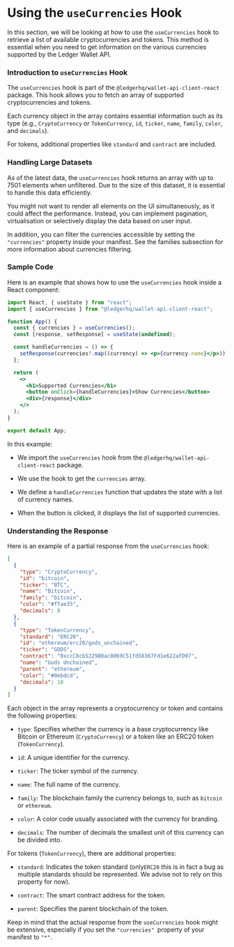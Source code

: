 # Using the `useCurrencies` Hook

In this section, we will be looking at how to use the `useCurrencies` hook to retrieve a list of available cryptocurrencies and tokens. This method is essential when you need to get information on the various currencies supported by the Ledger Wallet API.

### Introduction to `useCurrencies` Hook

The `useCurrencies` hook is part of the `@ledgerhq/wallet-api-client-react` package. This hook allows you to fetch an array of supported cryptocurrencies and tokens.

Each currency object in the array contains essential information such as its type (e.g., `CryptoCurrency` or `TokenCurrency`, `id`, `ticker`, `name`, `family`, `color`, and `decimals`).

For tokens, additional properties like `standard` and `contract` are included.

### Handling Large Datasets

As of the latest data, the `useCurrencies` hook returns an array with up to 7501 elements when unfiltered. Due to the size of this dataset, it is essential to handle this data efficiently.

You might not want to render all elements on the UI simultaneously, as it could affect the performance. Instead, you can implement pagination, virtualisation or selectively display the data based on user input.

In addition, you can filter the currencies accessible by setting the `"currencies"` property inside your manifest. See the families subsection for more information about currencies filtering.

### Sample Code

Here is an example that shows how to use the `useCurrencies` hook inside a React component:

```jsx
import React, { useState } from "react";
import { useCurrencies } from "@ledgerhq/wallet-api-client-react";

function App() {
  const { currencies } = useCurrencies();
  const [response, setResponse] = useState(undefined);

  const handleCurrencies = () => {
    setResponse(currencies?.map((currency) => <p>{currency.name}</p>));
  };

  return (
    <>
      <h1>Supported Currencies</h1>
      <button onClick={handleCurrencies}>Show Currencies</button>
      <div>{response}</div>
    </>
  );
}

export default App;
```

In this example:

- We import the `useCurrencies` hook from the `@ledgerhq/wallet-api-client-react` package.

- We use the hook to get the `currencies` array.

- We define a `handleCurrencies` function that updates the state with a list of currency names.

- When the button is clicked, it displays the list of supported currencies.

### Understanding the Response

Here is an example of a partial response from the `useCurrencies` hook:

```json
[
  {
    "type": "CryptoCurrency",
    "id": "bitcoin",
    "ticker": "BTC",
    "name": "Bitcoin",
    "family": "bitcoin",
    "color": "#ffae35",
    "decimals": 8
  },
  {
    "type": "TokenCurrency",
    "standard": "ERC20",
    "id": "ethereum/erc20/gods_unchained",
    "ticker": "GODS",
    "contract": "0xccC8cb5229B0ac8069C51fd58367Fd1e622aFD97",
    "name": "Gods Unchained",
    "parent": "ethereum",
    "color": "#0ebdcd",
    "decimals": 18
  }
]
```

Each object in the array represents a cryptocurrency or token and contains the following properties:

- `type`: Specifies whether the currency is a base cryptocurrency like Bitcoin or Ethereum (`CryptoCurrency`) or a token like an ERC20 token (`TokenCurrency`).

- `id`: A unique identifier for the currency.

- `ticker`: The ticker symbol of the currency.

- `name`: The full name of the currency.

- `family`: The blockchain family the currency belongs to, such as `bitcoin` or `ethereum`.

- `color`: A color code usually associated with the currency for branding.

- `decimals`: The number of decimals the smallest unit of this currency can be divided into.

For tokens (`TokenCurrency`), there are additional properties:

- `standard`: Indicates the token standard (only`ERC20` this is in fact a bug as multiple standards should be represented. We advise not to rely on this property for now).

- `contract`: The smart contract address for the token.

- `parent`: Specifies the parent blockchain of the token.

Keep in mind that the actual response from the `useCurrencies` hook might be extensive, especially if you set the `"currencies" `property of your manifest to `"*"`.

